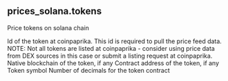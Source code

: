 ## prices_solana.tokens 
Price tokens on solana chain

<ParamField path="token_id">
Id of the token at coinpaprika. This id is required to pull the price feed data. NOTE: Not all tokens are listed at coinpaprika - consider using price data from DEX sources in this case or submit a listing request at coinpaprika.
</ParamField>
<ParamField path="blockchain">
Native blockchain of the token, if any
</ParamField>
<ParamField path="contract_address">
Contract address of the token, if any
</ParamField>
<ParamField path="symbol">
Token symbol
</ParamField>
<ParamField path="decimals">
Number of decimals for the token contract
</ParamField>
